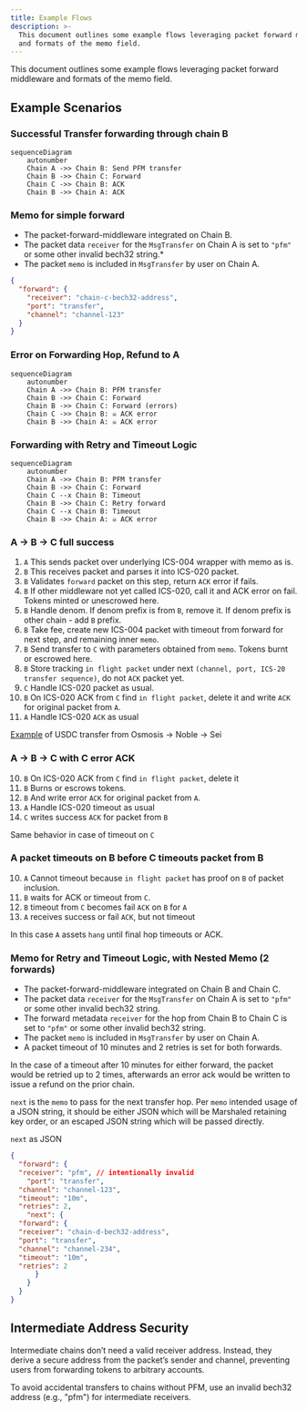 ```yaml
---
title: Example Flows
description: >-
  This document outlines some example flows leveraging packet forward middleware
  and formats of the memo field.
---
```

This document outlines some example flows leveraging packet forward middleware and formats of the memo field.

## Example Scenarios

### Successful Transfer forwarding through chain B

```mermaid
sequenceDiagram
    autonumber
    Chain A ->> Chain B: Send PFM transfer
    Chain B ->> Chain C: Forward
    Chain C ->> Chain B: ACK
    Chain B ->> Chain A: ACK
```

### Memo for simple forward

* The packet-forward-middleware integrated on Chain B.
* The packet data `receiver` for the `MsgTransfer` on Chain A is set to `"pfm"` or some other invalid bech32 string.\*
* The packet `memo` is included in `MsgTransfer` by user on Chain A.

```json
{
  "forward": {
    "receiver": "chain-c-bech32-address",
    "port": "transfer",
    "channel": "channel-123"
  }
}
```

### Error on Forwarding Hop, Refund to A

```mermaid
sequenceDiagram
    autonumber
    Chain A ->> Chain B: PFM transfer
    Chain B ->> Chain C: Forward
    Chain B ->> Chain C: Forward (errors)
    Chain C ->> Chain B: ☠️ ACK error
    Chain B ->> Chain A: ☠️ ACK error
```

### Forwarding with Retry and Timeout Logic

```mermaid
sequenceDiagram
    autonumber
    Chain A ->> Chain B: PFM transfer
    Chain B ->> Chain C: Forward
    Chain C --x Chain B: Timeout
    Chain B ->> Chain C: Retry forward
    Chain C --x Chain B: Timeout
    Chain B ->> Chain A: ☠️ ACK error
```

### A -> B -> C full success

1. `A` This sends packet over underlying ICS-004 wrapper with memo as is.
2. `B` This receives packet and parses it into ICS-020 packet.
3. `B` Validates `forward` packet on this step, return `ACK` error if fails.
4. `B` If other middleware not yet called ICS-020, call it and ACK error on fail. Tokens minted or unescrowed here.
5. `B` Handle denom. If denom prefix is from `B`, remove it. If denom prefix is other chain - add `B` prefix.
6. `B` Take fee, create new ICS-004 packet with timeout from forward for next step, and remaining inner `memo`.
7. `B` Send transfer to `C` with parameters obtained from `memo`. Tokens burnt or escrowed here.
8. `B` Store tracking `in flight packet` under next `(channel, port, ICS-20 transfer sequence)`, do not `ACK` packet yet.
9. `C` Handle ICS-020 packet as usual.
10. `B` On ICS-020 ACK from `C` find `in flight packet`, delete it and write `ACK` for original packet from `A`.
11. `A` Handle ICS-020 `ACK` as usual

[Example](https://mintscan.io/osmosis-testnet/txs/FAB912347B8729FFCA92AC35E6B1E83BC8169DE7CC2C254A5A3F70C8EC35D771?height=3788973) of USDC transfer from Osmosis -> Noble -> Sei

### A -> B -> C with C error ACK

10. `B` On ICS-020 ACK from `C` find `in flight packet`, delete it
11. `B` Burns or escrows tokens.
12. `B` And write error `ACK` for original packet from `A`.
13. `A` Handle ICS-020 timeout as usual
14. `C` writes success `ACK` for packet from `B`

Same behavior in case of timeout on `C`

### A packet timeouts on B before C timeouts packet from B

10. `A` Cannot timeout because `in flight packet` has proof on `B` of packet inclusion.
11. `B` waits for ACK or timeout from `C`.
12. `B` timeout from `C` becomes fail `ACK` on `B` for `A`
13. `A` receives success or fail `ACK`, but not timeout

In this case `A` assets `hang` until final hop timeouts or ACK.

### Memo for Retry and Timeout Logic, with Nested Memo (2 forwards)

* The packet-forward-middleware integrated on Chain B and Chain C.
* The packet data `receiver` for the `MsgTransfer` on Chain A is set to `"pfm"` or some other invalid bech32 string.
* The forward metadata `receiver` for the hop from Chain B to Chain C is set to `"pfm"` or some other invalid bech32 string.
* The packet `memo` is included in `MsgTransfer` by user on Chain A.
* A packet timeout of 10 minutes and 2 retries is set for both forwards.

In the case of a timeout after 10 minutes for either forward, the packet would be retried up to 2 times, afterwards an error ack would be written to issue a refund on the prior chain.

`next` is the `memo` to pass for the next transfer hop. Per `memo` intended usage of a JSON string, it should be either JSON which will be Marshaled retaining key order, or an escaped JSON string which will be passed directly.

`next` as JSON

```json expandable
{
  "forward": {
  "receiver": "pfm", // intentionally invalid
    "port": "transfer",
  "channel": "channel-123",
  "timeout": "10m",
  "retries": 2,
    "next": {
  "forward": {
  "receiver": "chain-d-bech32-address",
  "port": "transfer",
  "channel": "channel-234",
  "timeout": "10m",
  "retries": 2
      }
    }
  }
}
```

## Intermediate Address Security

Intermediate chains don’t need a valid receiver address. Instead, they derive a secure address from the packet’s sender and channel, preventing users from forwarding tokens to arbitrary accounts.

To avoid accidental transfers to chains without PFM, use an invalid bech32 address (e.g., "pfm") for intermediate receivers.
